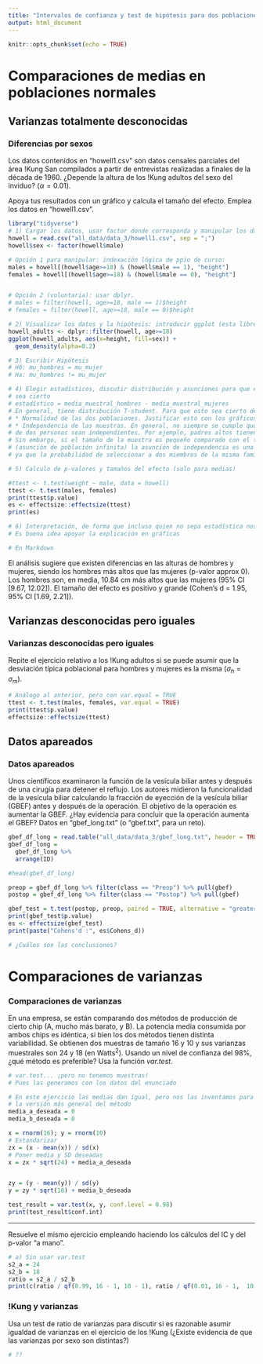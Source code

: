 ```yaml
---
title: "Intervalos de confianza y test de hipótesis para dos poblaciones normales"
output: html_document
---
```


```r
knitr::opts_chunk$set(echo = TRUE)
```

# Comparaciones de medias en poblaciones normales
## Varianzas totalmente desconocidas

### Diferencias por sexos
Los datos contenidos en "howell1.csv" son datos censales parciales del
área !Kung San compilados a partir de entrevistas realizadas a finales de la década
de 1960. ¿Depende la altura de los !Kung adultos del sexo del inviduo? ($\alpha=0.01$). 

Apoya tus resultados con un gráfico y calcula el tamaño del efecto. Emplea 
los datos en "howell1.csv".

```r
library("tidyverse")
# 1) Cargar los datos, usar factor donde corresponda y manipular los datos.
howell = read.csv("all_data/data_3/howell1.csv", sep = ";")
howell$sex <- factor(howell$male)

# Opción 1 para manipular: indexación lógica de ppio de curso:
males = howell[(howell$age>=18) & (howell$male == 1), "height"]
females = howell[(howell$age>=18) & (howell$male == 0), "height"]


# Opción 2 (voluntaria): usar dplyr. 
# males = filter(howell, age>=18, male == 1)$height
# females = filter(howell, age>=18, male == 0)$height

# 2) Visualizar los datos y la hipótesis: introducir ggplot (esta libreria sí es obligatoria).
howell_adults <- dplyr::filter(howell, age>=18)
ggplot(howell_adults, aes(x=height, fill=sex)) +
  geom_density(alpha=0.2)

# 3) Escribir Hipótesis
# H0: mu_hombres = mu_mujer
# Ha: mu_hombres != mu_mujer

# 4) Elegir estadísticos, discutir distribución y asunciones para que esto
# sea cierto
# estadístico = media_muestral_hombres - media_muestral_mujeres
# En general, tiene distribución T-student. Para que esto sea cierto debe cumplirse
# * Normalidad de las dos poblaciones. Justificar esto con los gráficos
# * Independencia de las muestras. En general, no siempre se cumple que las alturas
# de dos personas sean independientes. Por ejemplo, padres altos tienen hijos altos.
# Sin embargo, si el tamaño de la muestra es pequeño comparado con el tamaño de la población
# (asunción de población infinita) la asunción de independencia es una buena aproximación,
# ya que la probabilidad de seleccionar a dos miembros de la misma familia será pequeña.

# 5) Calculo de p-valores y tamaños del efecto (solo para medias)

#ttest <- t.test(weight ~ male, data = howell)
ttest <- t.test(males, females)
print(ttest$p.value)
es <- effectsize::effectsize(ttest)
print(es)

# 6) Interpretación, de forma que incluso quien no sepa estadística nos entienda.
# Es buena idea apoyar la explicación en gráficas 

# En Markdown
```
El análisis sugiere que existen diferencias en las alturas de hombres y mujeres, siendo
los hombres más altos que las mujeres (p-valor approx 0). Los hombres son, en media,
10.84 cm más altos que las mujeres (95% CI [9.67, 12.02]). El tamaño del efecto
es positivo y grande (Cohen's d = 1.95, 95% CI [1.69, 2.21]).

## Varianzas desconocidas pero iguales
### Varianzas desconocidas pero iguales
Repite el ejercicio relativo a los !Kung adultos si se puede asumir que 
la desviación típica poblacional para hombres y mujeres es la misma 
($\sigma_h = \sigma_m$).

```r
# Análogo al anterior, pero con var.equal = TRUE
ttest <- t.test(males, females, var.equal = TRUE)
print(ttest$p.value)
effectsize::effectsize(ttest)
```


## Datos apareados
### Datos apareados
Unos científicos examinaron la función de la vesícula biliar antes y 
después de una cirugía  para detener el reflujo. Los autores midieron 
la funcionalidad de la vesícula biliar calculando la fracción de eyección de
la vesícula biliar (GBEF) antes y después de la operación. El objetivo de la 
operación es aumentar la GBEF. ¿Hay evidencia para concluir que la operación 
aumenta el GBEF? Datos en "gbef\_long.txt" (o "gbef.txt", para un reto).

```r
gbef_df_long = read.table("all_data/data_3/gbef_long.txt", header = TRUE)
gbef_df_long =
  gbef_df_long %>%
  arrange(ID)

#head(gbef_df_long)

preop = gbef_df_long %>% filter(class == "Preop") %>% pull(gbef)
postop = gbef_df_long %>% filter(class == "Postop") %>% pull(gbef)

gbef_test = t.test(postop, preop, paired = TRUE, alternative = "greater")
print(gbef_test$p.value)
es <- effectsize(gbef_test)
print(paste("Cohens'd :", es$Cohens_d))

# ¿Cuáles son las conclusiones?  
```

# Comparaciones de varianzas

### Comparaciones de varianzas
En una empresa, se están comparando dos métodos de producción de cierto chip 
(A, mucho más barato, y B). La potencia media consumida por ambos chips es 
idéntica, si bien los dos métodos tienen distinta variabilidad. Se obtienen 
dos muestras de tamaño 16 y 10 y sus varianzas muestrales son
$24$ y $18$ (en Watts$^2$). Usando un nivel de confianza del 98\%, ¿qué método 
es preferible? Usa la función *var.test*.

```r
# var.test... ¡pero no tenemos muestras! 
# Pues las generamos con los datos del enunciado 

# En este ejercicio las medias dan igual, pero nos las inventamos para estudiar 
# la versión más general del método
media_a_deseada = 0   
media_b_deseada = 0

x = rnorm(16); y = rnorm(10)
# Estandarizar 
zx = (x - mean(x)) / sd(x)
# Poner media y SD deseadas
x = zx * sqrt(24) + media_a_deseada


zy = (y - mean(y)) / sd(y) 
y = zy * sqrt(18) + media_b_deseada

test_result = var.test(x, y, conf.level = 0.98)
print(test_result$conf.int)
```

--- 

Resuelve el mismo ejercicio empleando haciendo los cálculos del IC y del 
p-valor "a mano".

```r
# a) Sin usar var.test
s2_a = 24
s2_b = 18
ratio = s2_a / s2_b
print(c(ratio / qf(0.99, 16 - 1, 10 - 1), ratio / qf(0.01, 16 - 1,  10 - 1)))

```


### !Kung y varianzas
Usa un test de ratio de varianzas para discutir si es razonable asumir 
igualdad de varianzas en el ejercicio de los !Kung (¿Existe evidencia de que 
las varianzas por sexo son distintas?)

```r
# ??
```

